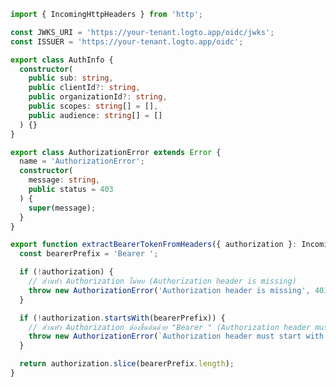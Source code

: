 ```ts title="auth-middleware.ts"
import { IncomingHttpHeaders } from 'http';

const JWKS_URI = 'https://your-tenant.logto.app/oidc/jwks';
const ISSUER = 'https://your-tenant.logto.app/oidc';

export class AuthInfo {
  constructor(
    public sub: string,
    public clientId?: string,
    public organizationId?: string,
    public scopes: string[] = [],
    public audience: string[] = []
  ) {}
}

export class AuthorizationError extends Error {
  name = 'AuthorizationError';
  constructor(
    message: string,
    public status = 403
  ) {
    super(message);
  }
}

export function extractBearerTokenFromHeaders({ authorization }: IncomingHttpHeaders): string {
  const bearerPrefix = 'Bearer ';

  if (!authorization) {
    // ส่วนหัว Authorization ไม่พบ (Authorization header is missing)
    throw new AuthorizationError('Authorization header is missing', 401);
  }

  if (!authorization.startsWith(bearerPrefix)) {
    // ส่วนหัว Authorization ต้องขึ้นต้นด้วย "Bearer " (Authorization header must start with "Bearer ")
    throw new AuthorizationError(`Authorization header must start with "${bearerPrefix}"`, 401);
  }

  return authorization.slice(bearerPrefix.length);
}
```
